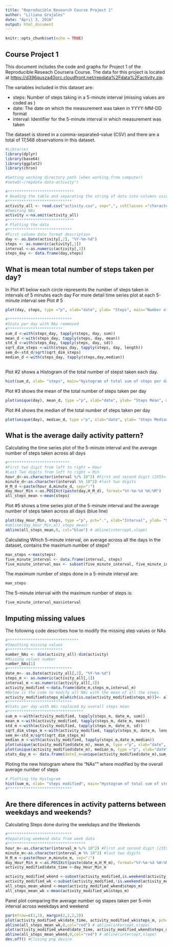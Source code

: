 ---
title: "Reproducible Research Course Project 1"
author: "Liliana Grajales"
date: "April 3, 2016"
output: html_document
---

```{r setup, include=FALSE}
knitr::opts_chunk$set(echo = TRUE)
```

## Course Project 1

This document includes the code and graphs for Project 1 of the Reproducible Reseach Coursera Course. The data for this project is located at  <https://d396qusza40orc.cloudfront.net/repdata%2Fdata%2Factivity.zip>.

The variables included in this dataset are:

- steps: Number of steps taking in a 5-minute interval (missing values are coded as )
- date: The date on which the measurement was taken in YYYY-MM-DD format
- interval: Identifier for the 5-minute interval in which measurement was taken

The dataset is stored in a comma-separated-value (CSV)  and there are a total of 17,568 observations in this dataset.

```{r data}
#Libraries
library(dplyr)
library(base64)
library(ggplot2)
library(chron)

#Setting working directory path (when working from computer)
#setwd(~/repdata-data-activity")

#*****************************
# Reading the table and separating the string of data into columns using sep=";"
#****************************
activity_all <- read.csv("activity.csv", sep=",", colClasses ="character")
#Ommiting NAs
activity <-na.omit(activity_all)
#*****************************
# Plotting the data
#****************************
#First column date format description
day <- as.Date(activity[,2], "%Y-%m-%d")
steps <- as.numeric(activity[,1])
interval <-as.numeric(activity[,3])
steps_day <- data.frame(day,steps)
```

## What is mean total number of steps taken per day?

In Plot #1 below each circle represents the number of steps taken in intervals of 5 minutes each day
For more detail time series plot at each 5-minute interval see Plot # 5

```{r steps, echo=FALSE}
plot(day, steps, type ="p", xlab="date", ylab= "Steps", main="Number of Steps Taken each day (10/2-11/11), circle = steps in 5-min")
```

```{r stats}
#****************************
#Stats per day with NAs remmoved
#************************
sum_d <-with(steps_day, tapply(steps, day, sum))
mean_d <-with(steps_day, tapply(steps, day, mean))
std_d <-with(steps_day, tapply(steps, day, sd))
sqrt_dim_steps <-with(steps_day, tapply(steps, day, length))
sem_d<-std_d/sqrt(sqrt_dim_steps)
median_d <-with(steps_day, tapply(steps,day,median))
 
```

Plot #2 shows a Histogram of the total number of stepst taken each day.

```{r histogram, echo=FALSE}
hist(sum_d, xlab= "steps", main="Hystogram of total sum of steps per day without NAs (10/2-11/11)", col="red", ylim=c(0,40))
```

Plot #3 shows the mean of the total number of steps taken per day
```{r mean, echo=FALSE}
plot(unique(day), mean_d, type ="p", xlab="date", ylab= "Steps Mean", main="Mean Value of Steps Taken Per Day")
```

Plot #4 shows the median of the total number of steps taken per day
```{r median, echo=FALSE}
plot(unique(day), median_d, type ="p", xlab="date", ylab= "Steps Median", main="Median Value of Steps Taken Per Day")
```

## What is the average daily activity pattern?

Calculating the time series plot of the 5-minute interval and the average number of steps taken across all days 
```{r interval}
#***************************
#First two digit from left to right = Hour
#Last Two digits from left to right = Min
hour_d<-as.character(interval %/% 10^2) #First and second digit (2355= 23hour, 55 min)
minute_d<-as.character(interval %% 10^2) #last two digits
H_M_d <-paste(hour_d,minute_d, sep=":")
day_Hour_Min <-as.POSIXct(paste(day,H_M_d), format="%Y-%m-%d %H:%M")
all_steps_mean <-mean(steps)
```

Plot #5 shows a time series plot of the 5-minute interval and the average number of steps taken across all days (blue line)
```{r series, echo=FALSE}
plot(day_Hour_Min, steps, type ="p", pch=".", xlab="Interval", ylab= "Steps", main="Steps Taken During Each Interval Over Time")
#abline(day_Hour_Min,all_steps_mean)
abline(all_steps_mean,0, col="blue") # abline(intercept,slope)
```

Calculating Which 5-minute interval, on average across all the days in the dataset, contains the maximum number of steps?

```{r maxint }
max_steps <-max(steps)
five_minute_interval <- data.frame(interval, steps)
five_minute_interval_max <- subset(five_minute_interval, five_minute_interval$steps==max_steps)

```

The maximum number of steps done in a 5-minute interval are:
```{r maxint1}
max_steps
```

The 5-minute interval with the maximum number of steps is:

```{r maxint2}
five_minute_interval_max$interval
```

## Imputing missing values

The following code describes how to modify the missing step values or NAs

```{r Imputting}
#*******************************
#Imputting missing values
#************************
number_NAs <- dim(activity_all)-dim(activity)
#Missing values number
number_NAs[1]
#****************************
date_m<- as.Date(activity_all[,2], "%Y-%m-%d")
steps_m <- as.numeric(activity_all[,1])
interval_m <-as.numeric(activity_all[,3])
activity_modified <-data.frame(date_m,steps_m,interval_m)
#Below is the code to modify all NAs with the mean of all the steps
activity_modified$steps_m[which(is.na(activity_modified$steps_m))]<- all_steps_mean
#****************************
#Stats per day with NAs replaced by overall steps mean
#*********************************
sum_m <-with(activity_modified, tapply(steps_m, date_m, sum))
mean_m <-with(activity_modified, tapply(steps_m, date_m, mean))
std_m <-with(activity_modified, tapply(steps_m, date_m, sd))
sqrt_dim_steps_m <-with(activity_modified, tapply(steps_m, date_m, length))
sem_m<-std_m/sqrt(sqrt_dim_steps_m)
median_m <-with(activity_modified, tapply(steps_m,date_m,median))
plot(unique(activity_modified$date_m), mean_m, type ="p", xlab="date", ylab= "Steps Mean Modified", main="Mean Value of Steps Taken Per Day, NAs=Average")
plot(unique(activity_modified$date_m), median_m, type ="p", xlab="date", ylab= "Steps Median Modified", main="Mean Value of Steps Taken Per Day, NAs=Average")
stats_day_m <- data.frame(date1_m=unique(activity_modified$date_m),sum_m,mean_m,median_m,std_m,sem_m,sqrt_dim_steps_m)
```

Ploting the new histogram where the "NAs"" where modified by the overall average number of steps 

```{r hist2, echo=FALSE}
# Plotting the Hystogram
hist(sum_m, xlab= "steps modified", main="Hystogram of total sum of steps per day with Modified NAs (10/2-11/11)", col="red", ylim=c(0,40))
#****************************
```

## Are there diferences in activity patterns between weekdays and weekends?

Calculating Steps done during the weekdays and the Weekends

```{r week}
#****************************
#Separating weekend data from week data
#**********************************
hour_m<-as.character(interval_m %/% 10^2) #First and second digit (2355= 23hour, 55 min)
minute_m<-as.character(interval_m %% 10^2) #last two digits
H_M_m <-paste(hour_m,minute_m, sep=":")
day_Hour_Min_m <-as.POSIXct(paste(date_m,H_M_m), format="%Y-%m-%d %H:%M")
activity_modified$date_time <-day_Hour_Min_m 

activity_modified_wkend <-subset(activity_modified,is.weekend(activity_modified$date_m))
activity_modified_wk <-subset(activity_modified,!is.weekend(activity_modified$date_m))
all_steps_mean_wkend <-mean(activity_modified_wkend$steps_m)
all_steps_mean_wk <-mean(activity_modified_wk$steps_m)
```

Panel plot comparing the average number og stapes taken per 5-min interval across weekdays and weekend

```{r weekplt, echo=FALSE}
par(mfrow=c(1,2), margin(2,2,2,2))
plot(activity_modified_wk$date_time, activity_modified_wk$steps_m, pch=".", xlab="Week Days", ylab= "Steps with NAs replaced", main=" Steps Per Weekdays Mean=Red" )
abline(all_steps_mean_wk,0,col="red") # abline(intercept,slope)
plot(activity_modified_wkend$date_time, activity_modified_wkend$steps_m, pch=".",xlab="Weekend Days", ylab= "Steps with NAs replaced", main=" Steps Per Weekends Mean=Red")
abline(all_steps_mean_wkend,0,col="red") # abline(intercept,slope)
dev.off() #Closing png device
```

